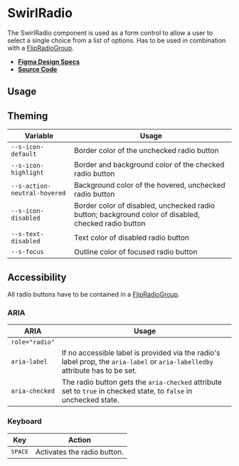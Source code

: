 
<Meta title="Components/SwirlRadio" />

# SwirlRadio

The SwirlRadio component is used as a form control to allow a user to select a
single choice from a list of options. Has to be used in combination with a
[FlipRadioGroup](?path=/docs/components-flipradiogroup--swirl-radio-group).

- **[Figma Design Specs](https://www.figma.com/file/iRHiAFsHxnzux8gQ9EjlZe/Flip-Components?node-id=2%3A41)**
- **[Source Code](https://github.com/flip-corp/swirl/tree/main/packages/swirl-components/src/components/swirl-radio)**

## Usage

<Canvas withSource="open">
  <Story id="components-swirlradio--swirl-radio" />
</Canvas>

<ArgsTable story="." />

## Theming

| Variable                     | Usage                                                                                                |
| ---------------------------- | ---------------------------------------------------------------------------------------------------- |
| `--s-icon-default`           | Border color of the unchecked radio button                                                           |
| `--s-icon-highlight`         | Border and background color of the checked radio button                                              |
| `--s-action-neutral-hovered` | Background color of the hovered, unchecked radio button                                              |
| `--s-icon-disabled`          | Border color of disabled, unchecked radio button; background color of disabled, checked radio button |
| `--s-text-disabled`          | Text color of disabled radio button                                                                  |
| `--s-focus`                  | Outline color of focused radio button                                                                |

## Accessibility

All radio buttons have to be contained in a
[FlipRadioGroup](?path=/docs/components-flipradiogroup--swirl-radio-group).

### ARIA

| ARIA           | Usage                                                                                                                         |
| -------------- | ----------------------------------------------------------------------------------------------------------------------------- |
| `role="radio"` |                                                                                                                               |
| `aria-label`   | If no accessible label is provided via the radio's label prop, the `aria-label` or `aria-labelledby` attribute has to be set. |
| `aria-checked` | The radio button gets the `aria-checked` attribute set to `true` in checked state, to `false` in unchecked state.             |

### Keyboard

| Key              | Action                      |
| ---------------- | --------------------------- |
| <kbd>SPACE</kbd> | Activates the radio button. |
